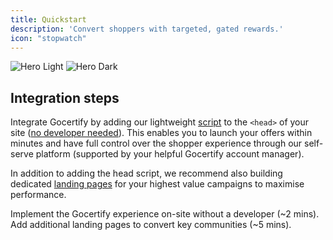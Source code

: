 ```yaml
---
title: Quickstart
description: 'Convert shoppers with targeted, gated rewards.'
icon: "stopwatch"
---
```




<img
  className="block dark:hidden"
  src="/images/hero-example.png"
  alt="Hero Light"
/>
<img
  className="hidden dark:block"
  src="/images/hero-example.png"
  alt="Hero Dark"
/>

## Integration steps

Integrate Gocertify by adding our <Tooltip tip="Our script is just 12kb and optimised for performance">lightweight</Tooltip> [script](integrateOnSite) to the `<head>` of your site ([no developer needed](https://www.loom.com/share/c71c832b378e4e17b6aa80a6bcc284a7?sid=9604726f-f6e8-4997-bf66-9a11773773d2)). This enables you to launch your offers within minutes and have full control over the shopper experience through our self-serve platform (supported by your helpful Gocertify account manager).

In addition to adding the head script, we recommend also building dedicated [landing pages](landingPages) for your highest value campaigns to maximise performance.

<CardGroup cols={2}>
  <Card
    title="Add Gocertify script"
    icon="pen-to-square"
    href="integrateOnSite"
  >
    Implement the Gocertify experience on-site without a developer (~2 mins).
  </Card>
  <Card
    title="Set up landing pages"
    icon="image"
    href="landingPages"
  >
    Add additional landing pages to convert key communities (~5 mins). 
  </Card>
</CardGroup>
